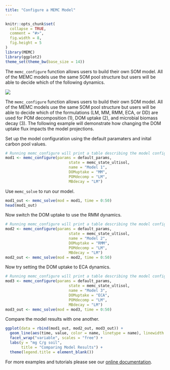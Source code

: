 ```yaml
---
title: "Configure a MEMC Model"
---
```


```r
knitr::opts_chunk$set(
  collapse = TRUE,
  comment = "#>", 
  fig.width = 8, 
  fig.height = 5
)
library(MEMC)
library(ggplot2)
theme_set(theme_bw(base_size = 14))
```


The `memc_configure` function allows users to build their own SOM model. All of the MEMC models use the same SOM pool structure but users will be able to decide which of the following dynamics.

![](pool_structure.png)

The `memc_configure` function allows users to build their own SOM model. All of the MEMC models use the same SOM pool structure but users will be able to decide which of the formulations (LM, MM, RMM, ECA, or DD) are used for POM decomposition (1), DOM uptake (2), and microbial biomass decay (3). The following example will demonstrate how changing the DOM uptake flux impacts the model projections. 

Set up the model configuration using the default paramaters and inital carbon pool values. 




```r
# Running memc_configure will print a table describing the model configuration. 
mod1 <- memc_configure(params = default_params, 
                            state = memc_state_ultisol, 
                            name = "Model 1", 
                            DOMuptake = "MM", 
                            POMdecomp = "LM", 
                            MBdecay = "LM")
```


Use `memc_solve` to run our model. 

```r
mod1_out <- memc_solve(mod = mod1, time = 0:50)
head(mod1_out)
```


Now switch the DOM uptake to use the RMM dynamics. 

```r
# Running memc_configure will print a table describing the model configuration. 
mod2 <- memc_configure(params = default_params, 
                            state = memc_state_ultisol, 
                            name = "Model 2", 
                            DOMuptake = "RMM", 
                            POMdecomp = "LM", 
                            MBdecay = "LM")
mod2_out <- memc_solve(mod = mod2, time = 0:50)
```


Now try setting the DOM uptake to ECA dynamics. 


```r
# Running memc_configure will print a table describing the model configuration. 
mod3 <- memc_configure(params = default_params, 
                            state = memc_state_ultisol, 
                            name = "Model 3", 
                            DOMuptake = "ECA", 
                            POMdecomp = "LM", 
                            MBdecay = "LM")
mod3_out <- memc_solve(mod = mod3, time = 0:50)
```


Compare the model results with one another. 


```r
ggplot(data = rbind(mod1_out, mod2_out, mod3_out)) + 
  geom_line(aes(time, value, color = name, linetype = name), linewidth = 0.75) + 
  facet_wrap("variable", scales = "free") + 
  labs(y = "mg C/g soil", 
       title = "Comparing Model Results") +
  theme(legend.title = element_blank())
```


For more examples and tutorials please see our [online documentation](https://microbial-explicit-model.github.io/MEMC/).


